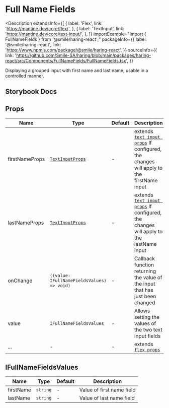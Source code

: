 # Full Name Fields

<Description
  extendsInfo={[
    {
      label: 'Flex',
      link: 'https://mantine.dev/core/flex/',
    },
    {
      label: 'TextInput',
      link: 'https://mantine.dev/core/text-input/',
    },
  ]}
  importExample="import { FullNameFields } from '@smile/haring-react';"
  packageInfo={{
    label: '@smile/haring-react',
    link: 'https://www.npmjs.com/package/@smile/haring-react',
  }}
  sourceInfo={{
    link: 'https://github.com/Smile-SA/haring/blob/main/packages/haring-react/src/Components/FullNameFields/FullNameFields.tsx',
  }}
>
  Displaying a grouped input with first name and last name, usable in a
  controlled manner.
</Description>

## Storybook Docs

<StorybookEmbed storyId="3-custom-form-fullnamefields--docs" height="1120" />

## Props

| Name           | Type                                                             | Default | Description                                                                                                                     |
| -------------- | ---------------------------------------------------------------- | ------- | ------------------------------------------------------------------------------------------------------------------------------- |
| firstNameProps | [`TextInputProps`](https://mantine.dev/core/text-input/?t=props) | -       | extends [`text input props`](https://mantine.dev/core/text-input/) If configured, the changes will apply to the firstName input |
| lastNameProps  | [`TextInputProps`](https://mantine.dev/core/text-input/?t=props) | -       | extends [`text input props`](https://mantine.dev/core/text-input/) If configured, the changes will apply to the lastName input  |
| onChange       | `((value: IFullNameFieldsValues) => void)`                       | -       | Callback function returning the value of the input that has just been changed                                                   |
| value          | `IFullNameFieldsValues`                                          | -       | Allows setting the values of the two text input fields                                                                          |
| ...            | -                                                                | -       | extends [`flex props`](https://mantine.dev/core/flex/?t=props)                                                                  |

## IFullNameFieldsValues

| Name      | Type     | Default | Description               |
| --------- | -------- | ------- | ------------------------- |
| firstName | `string` | -       | Value of first name field |
| lastName  | `string` | -       | Value of last name field  |
